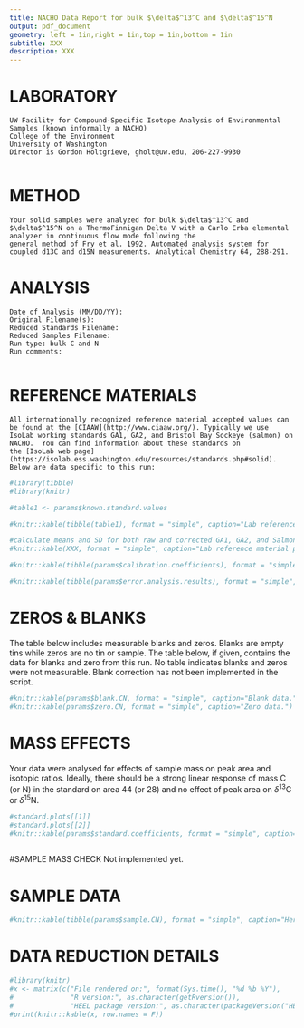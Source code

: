 ```yaml
---
title: NACHO Data Report for bulk $\delta$^13^C and $\delta$^15^N
output: pdf_document 
geometry: left = 1in,right = 1in,top = 1in,bottom = 1in 
subtitle: XXX
description: XXX
---
```

# LABORATORY																						
	UW Facility for Compound-Specific Isotope Analysis of Environmental Samples (known informally a NACHO)
	College of the Environment
	University of Washington
	Director is Gordon Holtgrieve, gholt@uw.edu, 206-227-9930
																						
# METHOD																						
	Your solid samples were analyzed for bulk $\delta$^13^C and $\delta$^15^N on a ThermoFinnigan Delta V with a Carlo Erba elemental analyzer in continuous flow mode following the
	general method of Fry et al. 1992. Automated analysis system for coupled d13C and d15N measurements. Analytical Chemistry 64, 288-291.	

# ANALYSIS																						
	Date of Analysis (MM/DD/YY): 																		
	Original Filename(s): 																					
	Reduced Standards Filename:	
	Reduced Samples Filename:	
	Run type: bulk C and N																				
	Run comments: 																			
																						
# REFERENCE MATERIALS																						
	All internationally recognized reference material accepted values can be found at the [CIAAW](http://www.ciaaw.org/). Typically we use 
	IsoLab working standards GA1, GA2, and Bristol Bay Sockeye (salmon) on NACHO.  You can find information about these standards on 
	the [IsoLab web page](https://isolab.ess.washington.edu/resources/standards.php#solid). Below are data specific to this run:
```r
#library(tibble)
#library(knitr)

#table1 <- params$known.standard.values

#knitr::kable(tibble(table1), format = "simple", caption="Lab reference materials used in this run and their accepted values.")

#calculate means and SD for both raw and corrected GA1, GA2, and Salmon
#knitr::kable(XXX, format = "simple", caption="Lab reference material performance summary for this run.")

#knitr::kable(tibble(params$calibration.coefficients), format = "simple", caption="Linear calibration curve coefficents used for this run (y=mx + b).")

#knitr::kable(tibble(params$error.analysis.results), format = "simple", caption="Accuracy and precision of standards for this run.")

```	
													
# ZEROS & BLANKS
  The table below includes measurable blanks and zeros. Blanks are empty tins while zeros are no tin or sample. The table below, if given, 
  contains the data for blanks and zero from this run. No table indicates blanks and zeros were not measurable. Blank correction has
  not been implemented in the script. 
```r
#knitr::kable(params$blank.CN, format = "simple", caption="Blank data.")
#knitr::kable(params$zero.CN, format = "simple", caption="Zero data.") 

```
  

# MASS EFFECTS
  Your data were analysed for effects of sample mass on peak area and isotopic ratios. Ideally, there should be a strong linear response of 
  mass C (or N) in the standard on area 44 (or 28) and no effect of peak area on $\delta$^13^C or $\delta$^15^N.
```r

#standard.plots[[1]]
#standard.plots[[2]]
#knitr::kable(params$standard.coefficients, format = "simple", caption="Liner model coefficients of mass effects.")           
               
```

#SAMPLE MASS CHECK
Not implemented yet. 


# SAMPLE DATA
```r
#knitr::kable(tibble(params$sample.CN), format = "simple", caption="Here are the data you have been waiting for.")

```
															
# DATA REDUCTION DETAILS
```r
#library(knitr)
#x <- matrix(c("File rendered on:", format(Sys.time(), "%d %b %Y"),
#              "R version:", as.character(getRversion()),
#              "HEEL package version:", as.character(packageVersion("HEEL"))), ncol=2, byrow=T)
#print(knitr::kable(x, row.names = F))
```






